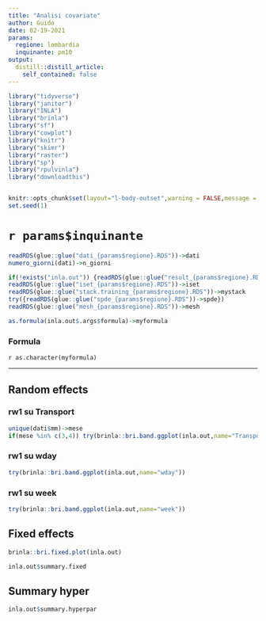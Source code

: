 ```yaml
---
title: "Analisi covariate"
author: Guido
date: 02-19-2021
params:
  regione: lombardia
  inquinante: pm10
output:
  distill::distill_article:
    self_contained: false
---
```



```r
library("tidyverse")
library("janitor")
library("INLA")
library("brinla")
library("sf")
library("cowplot")
library("knitr")
library("skimr")
library("raster")
library("sp")
library("rpulvinla")
library("downloadthis")


knitr::opts_chunk$set(layout="l-body-outset",warning = FALSE,message = FALSE,echo=FALSE,fig.height=4,include = FALSE,eval = TRUE)
set.seed(1)
```

# `r params$inquinante`  


```r
readRDS(glue::glue("dati_{params$regione}.RDS"))->dati
numero_giorni(dati)->n_giorni

if(!exists("inla.out")) {readRDS(glue::glue("result_{params$regione}.RDS"))->inla.out}
readRDS(glue::glue("iset_{params$regione}.RDS"))->iset
readRDS(glue::glue("stack.training_{params$regione}.RDS"))->mystack
try({readRDS(glue::glue("spde_{params$regione}.RDS"))->spde})
readRDS(glue::glue("mesh_{params$regione}.RDS"))->mesh
```


```r
as.formula(inla.out$.args$formula)->myformula
```

### Formula

`r as.character(myformula)`

---

## Random effects


### rw1 su Transport

```r
unique(dati$mm)->mese
if(mese %in% c(3,4)) try(brinla::bri.band.ggplot(inla.out,name="Transport"))
```


### rw1 su wday

```r
try(brinla::bri.band.ggplot(inla.out,name="wday"))
```

### rw1 su week

```r
try(brinla::bri.band.ggplot(inla.out,name="week"))
```

## Fixed effects

```r
brinla::bri.fixed.plot(inla.out)
```


```r
inla.out$summary.fixed
```

## Summary hyper

```r
inla.out$summary.hyperpar
```

